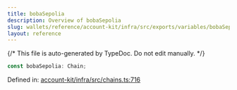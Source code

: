 ```yaml
---
title: bobaSepolia
description: Overview of bobaSepolia
slug: wallets/reference/account-kit/infra/src/exports/variables/bobaSepolia
layout: reference
---
```


{/* This file is auto-generated by TypeDoc. Do not edit manually. */}

```ts
const bobaSepolia: Chain;
```

Defined in: [account-kit/infra/src/chains.ts:716](https://github.com/alchemyplatform/aa-sdk/blob/9f926c402d1661309abbf8eae8431e52e8c5e53f/account-kit/infra/src/chains.ts#L716)
